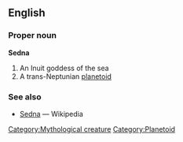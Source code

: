 ==English==
===Proper noun===
'''Sedna'''
# An Inuit goddess of the sea
# A trans-Neptunian [[planetoid]]

===See also===
* [[w:Sedna|Sedna]] — Wikipedia

[[Category:Mythological creature]] [[Category:Planetoid]]